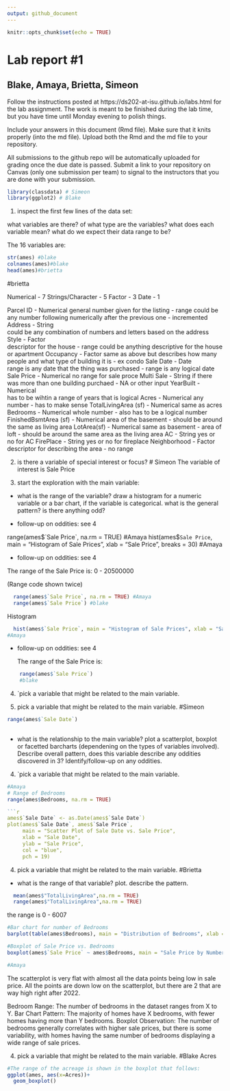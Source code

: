 ```yaml
---
output: github_document
---
```


<!-- README.md is generated from README.Rmd. Please edit the README.Rmd file -->


```r
knitr::opts_chunk$set(echo = TRUE)
```

# Lab report #1
## Blake, Amaya, Brietta, Simeon

Follow the instructions posted at https://ds202-at-isu.github.io/labs.html for the lab assignment. The work is meant to be finished during the lab time, but you have time until Monday evening to polish things.

Include your answers in this document (Rmd file). Make sure that it knits properly (into the md file). Upload both the Rmd and the md file to your repository.  

All submissions to the github repo will be automatically uploaded for grading once the due date is passed.
Submit a link to your repository on Canvas (only one submission per team) to signal to the instructors that you are done with your submission.

```r
library(classdata) # Simeon
library(ggplot2) # Blake
```

1. inspect the first few lines of the data set:

what variables are there? of what type are the variables? what does each variable mean? what do we expect their data range to be?


The 16 variables are: 
```r
str(ames) #blake
colnames(ames)#blake
head(ames)#brietta
```

#brietta 

Numerical - 7
Strings/Character - 5
Factor - 3
Date - 1

  Parcel ID - Numerical
    general number given for the listing - range could be any number following numerically after the previous one - incremented
  Address - String   
    could be any combination of numbers and letters based on the address
  Style - Factor  
    descriptor for the house - range could be anything descriptive for the house or apartment
  Occupancy - Factor 
    same as above but describes how many people and what type of building it is - ex condo
  Sale Date - Date  
    range is any date that the thing was purchased - range is any logical date
  Sale Price - Numerical
    no range for sale proce
  Multi Sale -  String
    if there was more than one building purchaed - NA or other input
  YearBuilt - Numerical   
    has to be wihtin a range of years that is logical
  Acres - Numerical
    any number - has to make sense 
  TotalLivingArea (sf) - Numerical
    same as acres
  Bedrooms - Numerical
    whole number - also has to be a logical number
  FinishedBsmtArea (sf) - Numerical
    area of the basement - should be around the same as living area
  LotArea(sf) - Numerical
    same as basement - area of loft - should be around the same area as the living area
  AC - String
    yes or no for AC
  FirePlace - String 
    yes or no for fireplace
  Neighborhood - Factor        
    descriptor for describing the area - no range
    
2. is there a variable of special interest or focus?
# Simeon
  The variable of interest is Sale Price
  
3. start the exploration with the main variable:

  - what is the range of the variable? draw a histogram for a numeric variable or a bar chart, if the variable is categorical. what is the general pattern? is there anything odd?


  - follow-up on oddities: see 4


range(ames$`Sale Price`, na.rm = TRUE) #Amaya
hist(ames$`Sale Price`, main = "Histogram of Sale Prices", xlab = "Sale Price", breaks = 30) #Amaya



  - follow-up on oddities: see 4
 
The range of the Sale Price is:
0 - 20500000

(Range code shown twice) 
```r

  range(ames$`Sale Price`, na.rm = TRUE) #Amaya
  range(ames$`Sale Price`) #blake
```

Histogram


```r
  hist(ames$`Sale Price`, main = "Histogram of Sale Prices", xlab = "Sale Price", breaks = 30)
#Amaya
```


  

  - follow-up on oddities: see 4\

    The range of the Sale Price is:

```r
    range(ames$`Sale Price`)
    #blake
```


4. `pick a variable that might be related to the main variable.


4. pick a variable that might be related to the main variable.
#Simeon

```r
range(ames$`Sale Date`)
  
```

  - what is the relationship to the main variable? plot a scatterplot, boxplot or facetted barcharts (dependening on the types of variables involved). Describe overall pattern, does this variable describe any oddities discovered in 3? Identify/follow-up on any oddities.

  
4. `pick a variable that might be related to the main variable.
```r
#Amaya
# Range of Bedrooms
range(ames$Bedrooms, na.rm = TRUE)

```r
ames$`Sale Date` <- as.Date(ames$`Sale Date`)
plot(ames$`Sale Date`, ames$`Sale Price`, 
     main = "Scatter Plot of Sale Date vs. Sale Price", 
     xlab = "Sale Date", 
     ylab = "Sale Price", 
     col = "blue", 
     pch = 19)
```


4. pick a variable that might be related to the main variable. 
#Brietta

  - what is the range of that variable? plot. describe the pattern.
  
```r
  mean(ames$"TotalLivingArea",na.rm = TRUE)
  range(ames$"TotalLivingArea",na.rm = TRUE)
```

the range is 0 - 6007



```r

#Bar chart for number of Bedrooms
barplot(table(ames$Bedrooms), main = "Distribution of Bedrooms", xlab = "Number of Bedrooms", ylab = "Frequency")

#Boxplot of Sale Price vs. Bedrooms
boxplot(ames$`Sale Price` ~ ames$Bedrooms, main = "Sale Price by Number of Bedrooms", xlab = "Number of Bedrooms", ylab = "Sale Price")

#Amaya 
```
The scatterplot is very flat with almost all the data points being low in sale price.
All the points are down low on the scatterplot, but there are 2 that are way high right after 2022.


Bedroom Range: The number of bedrooms in the dataset ranges from X to Y.
Bar Chart Pattern: The majority of homes have X bedrooms, with fewer homes having more than Y bedrooms.
Boxplot Observation: The number of bedrooms generally correlates with higher sale prices, but there is some variability, with homes having the same number of bedrooms displaying a wide range of sale prices.

4. pick a variable that might be related to the main variable.
#Blake
Acres

```r
#The range of the acreage is shown in the boxplot that follows:
ggplot(ames, aes(x=Acres))+
  geom_boxplot()
```

